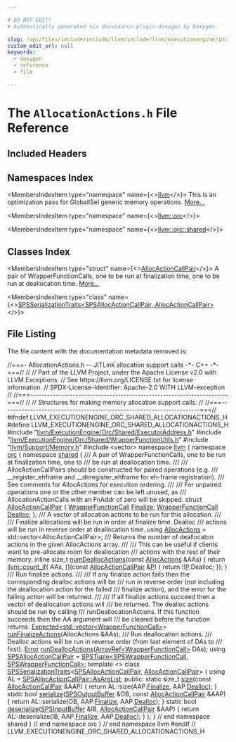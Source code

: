 ```yaml
---

# DO NOT EDIT!
# Automatically generated via docusaurus-plugin-doxygen by Doxygen.

slug: /api/files/include/include/llvm/include/llvm/executionengine/include/llvm/executionengine/orc/include/llvm/executionengine/orc/shared/allocationactions-h
custom_edit_url: null
keywords:
  - doxygen
  - reference
  - file

---
```





# The `AllocationActions.h` File Reference

<DoxygenPage pluginConfig={pluginConfig}>



## Included Headers

<IncludesList>
<IncludesListItem
  filePath="llvm/ExecutionEngine/Orc/Shared/ExecutorAddress.h"
  permalink="/docs/api/files/include/include/llvm/include/llvm/executionengine/include/llvm/executionengine/orc/include/llvm/executionengine/orc/shared/executoraddress-h"
  isLocal="true" />
<IncludesListItem
  filePath="llvm/ExecutionEngine/Orc/Shared/WrapperFunctionUtils.h"
  permalink="/docs/api/files/include/include/llvm/include/llvm/executionengine/include/llvm/executionengine/orc/include/llvm/executionengine/orc/shared/wrapperfunctionutils-h"
  isLocal="true" />
<IncludesListItem
  filePath="llvm/Support/Memory.h"
  permalink="/docs/api/files/include/include/llvm/include/llvm/support/memory-h"
  isLocal="true" />
<IncludesListItem
  filePath="vector"
  permalink=""
  isLocal="false" />
</IncludesList>

## Namespaces Index

<MembersIndex>

<MembersIndexItem
  type="namespace"
  name={<><a href="/docs/api/namespaces/llvm">llvm</a></>}>
This is an optimization pass for GlobalISel generic memory operations. <a href="/docs/api/namespaces/llvm/#details">More...</a>
</MembersIndexItem>

<MembersIndexItem
  type="namespace"
  name={<><a href="/docs/api/namespaces/llvm/orc">llvm::orc</a></>}>
</MembersIndexItem>

<MembersIndexItem
  type="namespace"
  name={<><a href="/docs/api/namespaces/llvm/orc/shared">llvm::orc::shared</a></>}>
</MembersIndexItem>

</MembersIndex>

## Classes Index

<MembersIndex>

<MembersIndexItem
  type="struct"
  name={<><a href="/docs/api/structs/llvm/orc/shared/allocactioncallpair">AllocActionCallPair</a></>}>
A pair of WrapperFunctionCalls, one to be run at finalization time, one to be run at deallocation time. <a href="/docs/api/structs/llvm/orc/shared/allocactioncallpair/#details">More...</a>
</MembersIndexItem>

<MembersIndexItem
  type="class"
  name={<><a href="/docs/api/classes/llvm/orc/shared/spsserializationtraits-7dec749f93c51446f39c26c3bd42b2d1">SPSSerializationTraits&lt;SPSAllocActionCallPair, AllocActionCallPair&gt;</a></>}>
</MembersIndexItem>

</MembersIndex>


## File Listing

The file content with the documentation metadata removed is:

<ProgramListing>

<Link id="l00001" /><CodeLine lineNumber="1"><Highlight kind="comment">//===- AllocationActions.h -- JITLink allocation support calls  -&#42;- C++ -&#42;-===//</Highlight><Highlight kind="normal"></Highlight></CodeLine>
<Link id="l00002" /><CodeLine lineNumber="2"><Highlight kind="normal"></Highlight><Highlight kind="comment">//</Highlight><Highlight kind="normal"></Highlight></CodeLine>
<Link id="l00003" /><CodeLine lineNumber="3"><Highlight kind="normal"></Highlight><Highlight kind="comment">// Part of the LLVM Project, under the Apache License v2.0 with LLVM Exceptions.</Highlight><Highlight kind="normal"></Highlight></CodeLine>
<Link id="l00004" /><CodeLine lineNumber="4"><Highlight kind="normal"></Highlight><Highlight kind="comment">// See https://llvm.org/LICENSE.txt for license information.</Highlight><Highlight kind="normal"></Highlight></CodeLine>
<Link id="l00005" /><CodeLine lineNumber="5"><Highlight kind="normal"></Highlight><Highlight kind="comment">// SPDX-License-Identifier: Apache-2.0 WITH LLVM-exception</Highlight><Highlight kind="normal"></Highlight></CodeLine>
<Link id="l00006" /><CodeLine lineNumber="6"><Highlight kind="normal"></Highlight><Highlight kind="comment">//</Highlight><Highlight kind="normal"></Highlight></CodeLine>
<Link id="l00007" /><CodeLine lineNumber="7"><Highlight kind="normal"></Highlight><Highlight kind="comment">//===----------------------------------------------------------------------===//</Highlight><Highlight kind="normal"></Highlight></CodeLine>
<Link id="l00008" /><CodeLine lineNumber="8"><Highlight kind="normal"></Highlight><Highlight kind="comment">//</Highlight><Highlight kind="normal"></Highlight></CodeLine>
<Link id="l00009" /><CodeLine lineNumber="9"><Highlight kind="normal"></Highlight><Highlight kind="comment">// Structures for making memory allocation support calls.</Highlight><Highlight kind="normal"></Highlight></CodeLine>
<Link id="l00010" /><CodeLine lineNumber="10"><Highlight kind="normal"></Highlight><Highlight kind="comment">//</Highlight><Highlight kind="normal"></Highlight></CodeLine>
<Link id="l00011" /><CodeLine lineNumber="11"><Highlight kind="normal"></Highlight><Highlight kind="comment">//===----------------------------------------------------------------------===//</Highlight><Highlight kind="normal"></Highlight></CodeLine>
<Link id="l00012" /><CodeLine lineNumber="12"><Highlight kind="normal"></Highlight></CodeLine>
<Link id="l00013" /><CodeLine lineNumber="13"><Highlight kind="normal"></Highlight><Highlight kind="preprocessor">#ifndef LLVM&#95;EXECUTIONENGINE&#95;ORC&#95;SHARED&#95;ALLOCATIONACTIONS&#95;H</Highlight><Highlight kind="normal"></Highlight></CodeLine>
<Link id="l00014" /><CodeLine lineNumber="14"><Highlight kind="normal"></Highlight><Highlight kind="preprocessor">#define LLVM&#95;EXECUTIONENGINE&#95;ORC&#95;SHARED&#95;ALLOCATIONACTIONS&#95;H</Highlight><Highlight kind="normal"></Highlight></CodeLine>
<Link id="l00015" /><CodeLine lineNumber="15"><Highlight kind="normal"></Highlight></CodeLine>
<Link id="l00016" /><CodeLine lineNumber="16"><Highlight kind="normal"></Highlight><Highlight kind="preprocessor">#include &quot;<a href="/docs/api/files/include/include/llvm/include/llvm/executionengine/include/llvm/executionengine/orc/include/llvm/executionengine/orc/shared/executoraddress-h">llvm/ExecutionEngine/Orc/Shared/ExecutorAddress.h</a>&quot;</Highlight><Highlight kind="normal"></Highlight></CodeLine>
<Link id="l00017" /><CodeLine lineNumber="17"><Highlight kind="normal"></Highlight><Highlight kind="preprocessor">#include &quot;<a href="/docs/api/files/include/include/llvm/include/llvm/executionengine/include/llvm/executionengine/orc/include/llvm/executionengine/orc/shared/wrapperfunctionutils-h">llvm/ExecutionEngine/Orc/Shared/WrapperFunctionUtils.h</a>&quot;</Highlight><Highlight kind="normal"></Highlight></CodeLine>
<Link id="l00018" /><CodeLine lineNumber="18"><Highlight kind="normal"></Highlight><Highlight kind="preprocessor">#include &quot;<a href="/docs/api/files/include/include/llvm/include/llvm/support/memory-h">llvm/Support/Memory.h</a>&quot;</Highlight><Highlight kind="normal"></Highlight></CodeLine>
<Link id="l00019" /><CodeLine lineNumber="19"><Highlight kind="normal"></Highlight></CodeLine>
<Link id="l00020" /><CodeLine lineNumber="20"><Highlight kind="normal"></Highlight><Highlight kind="preprocessor">#include &lt;vector&gt;</Highlight><Highlight kind="normal"></Highlight></CodeLine>
<Link id="l00021" /><CodeLine lineNumber="21"><Highlight kind="normal"></Highlight></CodeLine>
<Link id="l00022" /><CodeLine lineNumber="22"><Highlight kind="normal"></Highlight><Highlight kind="keyword">namespace </Highlight><Highlight kind="normal"><a href="/docs/api/namespaces/llvm">llvm</a> &#123;</Highlight></CodeLine>
<Link id="l00023" /><CodeLine lineNumber="23"><Highlight kind="normal"></Highlight><Highlight kind="keyword">namespace </Highlight><Highlight kind="normal"><a href="/docs/api/namespaces/llvm/orc">orc</a> &#123;</Highlight></CodeLine>
<Link id="l00024" /><CodeLine lineNumber="24"><Highlight kind="normal"></Highlight><Highlight kind="keyword">namespace </Highlight><Highlight kind="normal"><a href="/docs/api/namespaces/llvm/orc/shared">shared</a> &#123;</Highlight></CodeLine>
<Link id="l00025" /><CodeLine lineNumber="25"><Highlight kind="normal"></Highlight><Highlight kind="comment"></Highlight></CodeLine>
<Link id="l00026" /><CodeLine lineNumber="26"><Highlight kind="comment">/// A pair of WrapperFunctionCalls, one to be run at finalization time, one to</Highlight></CodeLine>
<Link id="l00027" /><CodeLine lineNumber="27"><Highlight kind="comment">/// be run at deallocation time.</Highlight></CodeLine>
<Link id="l00028" /><CodeLine lineNumber="28"><Highlight kind="comment">///</Highlight></CodeLine>
<Link id="l00029" /><CodeLine lineNumber="29"><Highlight kind="comment">/// AllocActionCallPairs should be constructed for paired operations (e.g.</Highlight></CodeLine>
<Link id="l00030" /><CodeLine lineNumber="30"><Highlight kind="comment">/// &#95;&#95;register&#95;ehframe and &#95;&#95;deregister&#95;ehframe for eh-frame registration).</Highlight></CodeLine>
<Link id="l00031" /><CodeLine lineNumber="31"><Highlight kind="comment">/// See comments for AllocActions for execution ordering.</Highlight></CodeLine>
<Link id="l00032" /><CodeLine lineNumber="32"><Highlight kind="comment">///</Highlight></CodeLine>
<Link id="l00033" /><CodeLine lineNumber="33"><Highlight kind="comment">/// For unpaired operations one or the other member can be left unused, as</Highlight></CodeLine>
<Link id="l00034" /><CodeLine lineNumber="34"><Highlight kind="comment">/// AllocationActionCalls with an FnAddr of zero will be skipped.</Highlight><Highlight kind="normal"></Highlight></CodeLine>
<Link id="l00035" /><CodeLine lineNumber="35" lineLink="/docs/api/structs/llvm/orc/shared/allocactioncallpair"><Highlight kind="normal"></Highlight><Highlight kind="keyword">struct </Highlight><Highlight kind="normal"><a href="/docs/api/structs/llvm/orc/shared/allocactioncallpair">AllocActionCallPair</a> &#123;</Highlight></CodeLine>
<Link id="l00036" /><CodeLine lineNumber="36" lineLink="/docs/api/structs/llvm/orc/shared/allocactioncallpair/#aa71439aac13433d1b23c0a3e636721d7"><Highlight kind="normal">  <a href="/docs/api/classes/llvm/orc/shared/wrapperfunctioncall">WrapperFunctionCall</a> <a href="/docs/api/structs/llvm/orc/shared/allocactioncallpair/#aa71439aac13433d1b23c0a3e636721d7">Finalize</a>;</Highlight></CodeLine>
<Link id="l00037" /><CodeLine lineNumber="37" lineLink="/docs/api/structs/llvm/orc/shared/allocactioncallpair/#a733e0c5d6f3653dc2e39b95ebee54fb9"><Highlight kind="normal">  <a href="/docs/api/classes/llvm/orc/shared/wrapperfunctioncall">WrapperFunctionCall</a> <a href="/docs/api/structs/llvm/orc/shared/allocactioncallpair/#a733e0c5d6f3653dc2e39b95ebee54fb9">Dealloc</a>;</Highlight></CodeLine>
<Link id="l00038" /><CodeLine lineNumber="38"><Highlight kind="normal">&#125;;</Highlight></CodeLine>
<Link id="l00039" /><CodeLine lineNumber="39"><Highlight kind="normal"></Highlight><Highlight kind="comment"></Highlight></CodeLine>
<Link id="l00040" /><CodeLine lineNumber="40"><Highlight kind="comment">/// A vector of allocation actions to be run for this allocation.</Highlight></CodeLine>
<Link id="l00041" /><CodeLine lineNumber="41"><Highlight kind="comment">///</Highlight></CodeLine>
<Link id="l00042" /><CodeLine lineNumber="42"><Highlight kind="comment">/// Finalize allocations will be run in order at finalize time. Dealloc</Highlight></CodeLine>
<Link id="l00043" /><CodeLine lineNumber="43"><Highlight kind="comment">/// actions will be run in reverse order at deallocation time.</Highlight><Highlight kind="normal"></Highlight></CodeLine>
<Link id="l00044" /><CodeLine lineNumber="44" lineLink="/docs/api/namespaces/llvm/orc/shared/#a6da0b5cb8e68a6cc791a183d9d38aae0"><Highlight kind="normal"></Highlight><Highlight kind="keyword">using </Highlight><Highlight kind="normal"><a href="/docs/api/namespaces/llvm/orc/shared/#a6da0b5cb8e68a6cc791a183d9d38aae0">AllocActions</a> = std::vector&lt;AllocActionCallPair&gt;;</Highlight></CodeLine>
<Link id="l00045" /><CodeLine lineNumber="45"><Highlight kind="normal"></Highlight><Highlight kind="comment"></Highlight></CodeLine>
<Link id="l00046" /><CodeLine lineNumber="46"><Highlight kind="comment">/// Returns the number of deallocaton actions in the given AllocActions array.</Highlight></CodeLine>
<Link id="l00047" /><CodeLine lineNumber="47"><Highlight kind="comment">///</Highlight></CodeLine>
<Link id="l00048" /><CodeLine lineNumber="48"><Highlight kind="comment">/// This can be useful if clients want to pre-allocate room for deallocation</Highlight></CodeLine>
<Link id="l00049" /><CodeLine lineNumber="49"><Highlight kind="comment">/// actions with the rest of their memory.</Highlight><Highlight kind="normal"></Highlight></CodeLine>
<Link id="l00050" /><CodeLine lineNumber="50" lineLink="/docs/api/namespaces/llvm/orc/shared/#a803f10b1184f06380dadea58c07912f4"><Highlight kind="normal"></Highlight><Highlight kind="keyword">inline</Highlight><Highlight kind="normal"> </Highlight><Highlight kind="keywordtype">size&#95;t</Highlight><Highlight kind="normal"> <a href="/docs/api/namespaces/llvm/orc/shared/#a803f10b1184f06380dadea58c07912f4">numDeallocActions</a>(</Highlight><Highlight kind="keyword">const</Highlight><Highlight kind="normal"> <a href="/docs/api/namespaces/llvm/orc/shared/#a6da0b5cb8e68a6cc791a183d9d38aae0">AllocActions</a> &amp;AAs) &#123;</Highlight></CodeLine>
<Link id="l00051" /><CodeLine lineNumber="51"><Highlight kind="normal">  </Highlight><Highlight kind="keywordflow">return</Highlight><Highlight kind="normal"> <a href="/docs/api/namespaces/llvm/#ac214df91cdc242f4710ea5a93939c678">llvm::count&#95;if</a>(</Highlight></CodeLine>
<Link id="l00052" /><CodeLine lineNumber="52"><Highlight kind="normal">      AAs, &#91;&#93;(</Highlight><Highlight kind="keyword">const</Highlight><Highlight kind="normal"> <a href="/docs/api/structs/llvm/orc/shared/allocactioncallpair">AllocActionCallPair</a> &amp;<a href="/docs/api/files/lib/lib/option/option-cpp/#a04665169063c8ca1f2ea96c27fc7c2b2">P</a>) &#123; </Highlight><Highlight kind="keywordflow">return</Highlight><Highlight kind="normal"> !!<a href="/docs/api/files/lib/lib/option/option-cpp/#a04665169063c8ca1f2ea96c27fc7c2b2">P</a>.Dealloc; &#125;);</Highlight></CodeLine>
<Link id="l00053" /><CodeLine lineNumber="53"><Highlight kind="normal">&#125;</Highlight></CodeLine>
<Link id="l00054" /><CodeLine lineNumber="54"><Highlight kind="normal"></Highlight><Highlight kind="comment"></Highlight></CodeLine>
<Link id="l00055" /><CodeLine lineNumber="55"><Highlight kind="comment">/// Run finalize actions.</Highlight></CodeLine>
<Link id="l00056" /><CodeLine lineNumber="56"><Highlight kind="comment">///</Highlight></CodeLine>
<Link id="l00057" /><CodeLine lineNumber="57"><Highlight kind="comment">/// If any finalize action fails then the corresponding dealloc actions will be</Highlight></CodeLine>
<Link id="l00058" /><CodeLine lineNumber="58"><Highlight kind="comment">/// run in reverse order (not including the deallocation action for the failed</Highlight></CodeLine>
<Link id="l00059" /><CodeLine lineNumber="59"><Highlight kind="comment">/// finalize action), and the error for the failing action will be returned.</Highlight></CodeLine>
<Link id="l00060" /><CodeLine lineNumber="60"><Highlight kind="comment">///</Highlight></CodeLine>
<Link id="l00061" /><CodeLine lineNumber="61"><Highlight kind="comment">/// If all finalize actions succeed then a vector of deallocation actions will</Highlight></CodeLine>
<Link id="l00062" /><CodeLine lineNumber="62"><Highlight kind="comment">/// be returned. The dealloc actions should be run by calling</Highlight></CodeLine>
<Link id="l00063" /><CodeLine lineNumber="63"><Highlight kind="comment">/// runDeallocationActions. If this function succeeds then the AA argument will</Highlight></CodeLine>
<Link id="l00064" /><CodeLine lineNumber="64"><Highlight kind="comment">/// be cleared before the function returns.</Highlight><Highlight kind="normal"></Highlight></CodeLine>
<Link id="l00065" /><CodeLine lineNumber="65"><Highlight kind="normal"><a href="/docs/api/classes/llvm/expected">Expected&lt;std::vector&lt;WrapperFunctionCall&gt;</a>&gt;</Highlight></CodeLine>
<Link id="l00066" /><CodeLine lineNumber="66"><Highlight kind="normal"><a href="/docs/api/namespaces/llvm/orc/shared/#aa02467cf9213727cd36bce6f59653e5b">runFinalizeActions</a>(AllocActions &amp;AAs);</Highlight></CodeLine>
<Link id="l00067" /><CodeLine lineNumber="67"><Highlight kind="normal"></Highlight><Highlight kind="comment"></Highlight></CodeLine>
<Link id="l00068" /><CodeLine lineNumber="68"><Highlight kind="comment">/// Run deallocation actions.</Highlight></CodeLine>
<Link id="l00069" /><CodeLine lineNumber="69"><Highlight kind="comment">/// Dealloc actions will be run in reverse order (from last element of DAs to</Highlight></CodeLine>
<Link id="l00070" /><CodeLine lineNumber="70"><Highlight kind="comment">/// first).</Highlight><Highlight kind="normal"></Highlight></CodeLine>
<Link id="l00071" /><CodeLine lineNumber="71"><Highlight kind="normal"><a href="/docs/api/classes/llvm/error">Error</a> <a href="/docs/api/namespaces/llvm/orc/shared/#a8263d385de2b406acf8dbef9b0993cc9">runDeallocActions</a>(<a href="/docs/api/classes/llvm/arrayref">ArrayRef&lt;WrapperFunctionCall&gt;</a> DAs);</Highlight></CodeLine>
<Link id="l00072" /><CodeLine lineNumber="72"><Highlight kind="normal"></Highlight></CodeLine>
<Link id="l00073" /><CodeLine lineNumber="73" lineLink="/docs/api/namespaces/llvm/orc/shared/#aaf20479822b924307d388261f4bb1159"><Highlight kind="normal"></Highlight><Highlight kind="keyword">using </Highlight><Highlight kind="normal"><a href="/docs/api/namespaces/llvm/orc/shared/#aaf20479822b924307d388261f4bb1159">SPSAllocActionCallPair</a> =</Highlight></CodeLine>
<Link id="l00074" /><CodeLine lineNumber="74"><Highlight kind="normal">    <a href="/docs/api/classes/llvm/orc/shared/spstuple">SPSTuple&lt;SPSWrapperFunctionCall, SPSWrapperFunctionCall&gt;</a>;</Highlight></CodeLine>
<Link id="l00075" /><CodeLine lineNumber="75"><Highlight kind="normal"></Highlight></CodeLine>
<Link id="l00076" /><CodeLine lineNumber="76"><Highlight kind="normal"></Highlight><Highlight kind="keyword">template</Highlight><Highlight kind="normal"> &lt;&gt;</Highlight></CodeLine>
<Link id="l00077" /><CodeLine lineNumber="77" lineLink="/docs/api/classes/llvm/orc/shared/spsserializationtraits-7dec749f93c51446f39c26c3bd42b2d1"><Highlight kind="normal"></Highlight><Highlight kind="keyword">class </Highlight><Highlight kind="normal"><a href="/docs/api/classes/llvm/orc/shared/spsserializationtraits">SPSSerializationTraits</a>&lt;<a href="/docs/api/namespaces/llvm/orc/shared/#aaf20479822b924307d388261f4bb1159">SPSAllocActionCallPair</a>,</Highlight></CodeLine>
<Link id="l00078" /><CodeLine lineNumber="78"><Highlight kind="normal">                             <a href="/docs/api/structs/llvm/orc/shared/allocactioncallpair">AllocActionCallPair</a>&gt; &#123;</Highlight></CodeLine>
<Link id="l00079" /><CodeLine lineNumber="79"><Highlight kind="normal">  </Highlight><Highlight kind="keyword">using </Highlight><Highlight kind="normal">AL = <a href="/docs/api/classes/llvm/orc/shared/spstuple/#a4ac958780d60988306a818239d07657c">SPSAllocActionCallPair::AsArgList</a>;</Highlight></CodeLine>
<Link id="l00080" /><CodeLine lineNumber="80"><Highlight kind="normal"></Highlight></CodeLine>
<Link id="l00081" /><CodeLine lineNumber="81"><Highlight kind="normal"></Highlight><Highlight kind="keyword">public</Highlight><Highlight kind="normal">:</Highlight></CodeLine>
<Link id="l00082" /><CodeLine lineNumber="82" lineLink="/docs/api/classes/llvm/orc/shared/spsserializationtraits-7dec749f93c51446f39c26c3bd42b2d1/#a7a123b37ad930479ef8d8b820e345b2b"><Highlight kind="normal">  </Highlight><Highlight kind="keyword">static</Highlight><Highlight kind="normal"> </Highlight><Highlight kind="keywordtype">size&#95;t</Highlight><Highlight kind="normal"> <a href="/docs/api/classes/llvm/orc/shared/spsserializationtraits-7dec749f93c51446f39c26c3bd42b2d1/#a7a123b37ad930479ef8d8b820e345b2b">size</a>(</Highlight><Highlight kind="keyword">const</Highlight><Highlight kind="normal"> <a href="/docs/api/structs/llvm/orc/shared/allocactioncallpair">AllocActionCallPair</a> &amp;AAP) &#123;</Highlight></CodeLine>
<Link id="l00083" /><CodeLine lineNumber="83"><Highlight kind="normal">    </Highlight><Highlight kind="keywordflow">return</Highlight><Highlight kind="normal"> AL::size(AAP.<a href="/docs/api/structs/llvm/orc/shared/allocactioncallpair/#aa71439aac13433d1b23c0a3e636721d7">Finalize</a>, AAP.<a href="/docs/api/structs/llvm/orc/shared/allocactioncallpair/#a733e0c5d6f3653dc2e39b95ebee54fb9">Dealloc</a>);</Highlight></CodeLine>
<Link id="l00084" /><CodeLine lineNumber="84"><Highlight kind="normal">  &#125;</Highlight></CodeLine>
<Link id="l00085" /><CodeLine lineNumber="85"><Highlight kind="normal"></Highlight></CodeLine>
<Link id="l00086" /><CodeLine lineNumber="86" lineLink="/docs/api/classes/llvm/orc/shared/spsserializationtraits-7dec749f93c51446f39c26c3bd42b2d1/#a633668f79490e4395f8586ad80471ead"><Highlight kind="normal">  </Highlight><Highlight kind="keyword">static</Highlight><Highlight kind="normal"> </Highlight><Highlight kind="keywordtype">bool</Highlight><Highlight kind="normal"> <a href="/docs/api/classes/llvm/orc/shared/spsserializationtraits-7dec749f93c51446f39c26c3bd42b2d1/#a633668f79490e4395f8586ad80471ead">serialize</a>(<a href="/docs/api/classes/llvm/orc/shared/spsoutputbuffer">SPSOutputBuffer</a> &amp;OB,</Highlight></CodeLine>
<Link id="l00087" /><CodeLine lineNumber="87"><Highlight kind="normal">                        </Highlight><Highlight kind="keyword">const</Highlight><Highlight kind="normal"> <a href="/docs/api/structs/llvm/orc/shared/allocactioncallpair">AllocActionCallPair</a> &amp;AAP) &#123;</Highlight></CodeLine>
<Link id="l00088" /><CodeLine lineNumber="88"><Highlight kind="normal">    </Highlight><Highlight kind="keywordflow">return</Highlight><Highlight kind="normal"> AL::serialize(OB, AAP.<a href="/docs/api/structs/llvm/orc/shared/allocactioncallpair/#aa71439aac13433d1b23c0a3e636721d7">Finalize</a>, AAP.<a href="/docs/api/structs/llvm/orc/shared/allocactioncallpair/#a733e0c5d6f3653dc2e39b95ebee54fb9">Dealloc</a>);</Highlight></CodeLine>
<Link id="l00089" /><CodeLine lineNumber="89"><Highlight kind="normal">  &#125;</Highlight></CodeLine>
<Link id="l00090" /><CodeLine lineNumber="90"><Highlight kind="normal"></Highlight></CodeLine>
<Link id="l00091" /><CodeLine lineNumber="91" lineLink="/docs/api/classes/llvm/orc/shared/spsserializationtraits-7dec749f93c51446f39c26c3bd42b2d1/#a4ffae4808351f6d6a7c57c39b381b3f7"><Highlight kind="normal">  </Highlight><Highlight kind="keyword">static</Highlight><Highlight kind="normal"> </Highlight><Highlight kind="keywordtype">bool</Highlight><Highlight kind="normal"> <a href="/docs/api/classes/llvm/orc/shared/spsserializationtraits-7dec749f93c51446f39c26c3bd42b2d1/#a4ffae4808351f6d6a7c57c39b381b3f7">deserialize</a>(<a href="/docs/api/classes/llvm/orc/shared/spsinputbuffer">SPSInputBuffer</a> &amp;IB,</Highlight></CodeLine>
<Link id="l00092" /><CodeLine lineNumber="92"><Highlight kind="normal">                          <a href="/docs/api/structs/llvm/orc/shared/allocactioncallpair">AllocActionCallPair</a> &amp;AAP) &#123;</Highlight></CodeLine>
<Link id="l00093" /><CodeLine lineNumber="93"><Highlight kind="normal">    </Highlight><Highlight kind="keywordflow">return</Highlight><Highlight kind="normal"> AL::deserialize(IB, AAP.<a href="/docs/api/structs/llvm/orc/shared/allocactioncallpair/#aa71439aac13433d1b23c0a3e636721d7">Finalize</a>, AAP.<a href="/docs/api/structs/llvm/orc/shared/allocactioncallpair/#a733e0c5d6f3653dc2e39b95ebee54fb9">Dealloc</a>);</Highlight></CodeLine>
<Link id="l00094" /><CodeLine lineNumber="94"><Highlight kind="normal">  &#125;</Highlight></CodeLine>
<Link id="l00095" /><CodeLine lineNumber="95"><Highlight kind="normal">&#125;;</Highlight></CodeLine>
<Link id="l00096" /><CodeLine lineNumber="96"><Highlight kind="normal"></Highlight></CodeLine>
<Link id="l00097" /><CodeLine lineNumber="97"><Highlight kind="normal">&#125; </Highlight><Highlight kind="comment">// end namespace shared</Highlight><Highlight kind="normal"></Highlight></CodeLine>
<Link id="l00098" /><CodeLine lineNumber="98"><Highlight kind="normal">&#125; </Highlight><Highlight kind="comment">// end namespace orc</Highlight><Highlight kind="normal"></Highlight></CodeLine>
<Link id="l00099" /><CodeLine lineNumber="99"><Highlight kind="normal">&#125; </Highlight><Highlight kind="comment">// end namespace llvm</Highlight><Highlight kind="normal"></Highlight></CodeLine>
<Link id="l00100" /><CodeLine lineNumber="100"><Highlight kind="normal"></Highlight></CodeLine>
<Link id="l00101" /><CodeLine lineNumber="101"><Highlight kind="normal"></Highlight><Highlight kind="preprocessor">#endif </Highlight><Highlight kind="comment">// LLVM&#95;EXECUTIONENGINE&#95;ORC&#95;SHARED&#95;ALLOCATIONACTIONS&#95;H</Highlight><Highlight kind="normal"></Highlight></CodeLine>

</ProgramListing>

</DoxygenPage>
